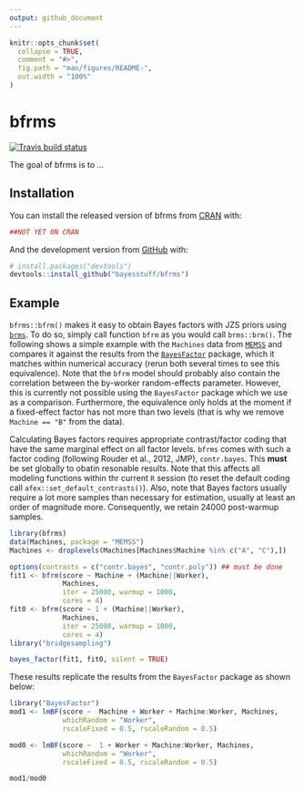 ```yaml
---
output: github_document
---
```


<!-- README.md is generated from README.Rmd. Please edit that file -->

```r
knitr::opts_chunk$set(
  collapse = TRUE,
  comment = "#>",
  fig.path = "man/figures/README-",
  out.width = "100%"
)
```
# bfrms

<!-- badges: start -->
[![Travis build status](https://travis-ci.org/bayesstuff/bfrms.svg?branch=master)](https://travis-ci.org/bayesstuff/bfrms)
<!-- badges: end -->

The goal of bfrms is to ...

## Installation

You can install the released version of bfrms from [CRAN](https://CRAN.R-project.org) with:

``` r
##NOT YET ON CRAN
```

And the development version from [GitHub](https://github.com/) with:

``` r
# install.packages("devtools")
devtools::install_github("bayesstuff/bfrms")
```
## Example

`bfrms::bfrm()` makes it easy to obtain Bayes factors with JZS priors using [`brms`](https://cran.r-project.org/package=brms). To do so, simply call function `bfrm` as you would call `brms::brm()`. The following shows a simple example with the `Machines` data from [`MEMSS`](https://cran.r-project.org/package=MEMSS) and compares it against the results from the [`BayesFactor`](https://cran.r-project.org/package=BayesFactor) package, which it matches within numerical accuracy (rerun both several times to see this equivalence). Note that the `bfrm` model should probably also contain the correlation between the by-worker random-effects parameter. However, this is currently not possible using the `BayesFactor` package which we use as a comparison. Furthermore, the equivalence only holds at the moment if a fixed-effect factor has not more than two levels (that is why we remove `Machine == "B"` from the data).

Calculating Bayes factors requires appropriate contrast/factor coding that have the same marginal effect on all factor levels. `bfrms` comes with such a factor coding (following Rouder et al., 2012, JMP), `contr.bayes`. This **must** be set globally to obatin resonable results. Note that this affects all modeling functions within thr current `R` session (to reset the default coding call `afex::set_default_contrasts()`). Also, note that Bayes factors usually require a lot more samples than necessary for estimation, usually at least an order of magnitude more. Consequently, we retain 24000 post-warmup samples.

```r
library(bfrms)
data(Machines, package = "MEMSS") 
Machines <- droplevels(Machines[Machines$Machine %in% c("A", "C"),])

options(contrasts = c("contr.bayes", "contr.poly")) ## must be done
fit1 <- bfrm(score ~ Machine + (Machine||Worker), 
             Machines, 
             iter = 25000, warmup = 1000,
             cores = 4)
fit0 <- bfrm(score ~ 1 + (Machine||Worker), 
             Machines, 
             iter = 25000, warmup = 1000,
             cores = 4)
library("bridgesampling")
```

```r
bayes_factor(fit1, fit0, silent = TRUE)
```

These results replicate the results from the `BayesFactor` package as shown below:

```r
library("BayesFactor")
mod1 <- lmBF(score ~  Machine + Worker + Machine:Worker, Machines, 
             whichRandom = "Worker", 
             rscaleFixed = 0.5, rscaleRandom = 0.5)

mod0 <- lmBF(score ~  1 + Worker + Machine:Worker, Machines, 
             whichRandom = "Worker", 
             rscaleFixed = 0.5, rscaleRandom = 0.5)
```


```r
mod1/mod0
```


